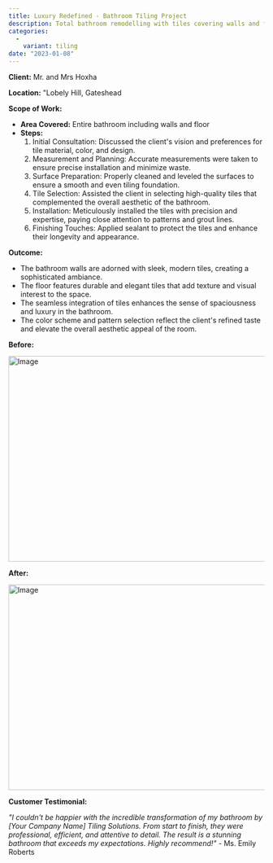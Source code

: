 ```yaml
---
title: Luxury Redefined - Bathroom Tiling Project
description: Total bathroom remodelling with tiles covering walls and floor. Project included moisture control prior
categories:
  - 
    variant: tiling
date: "2023-01-08"
---
```


**Client:** Mr. and Mrs Hoxha

**Location:** "Lobely Hill, Gateshead

**Scope of Work:**
- **Area Covered:** Entire bathroom including walls and floor
- **Steps:**
  1. Initial Consultation: Discussed the client's vision and preferences for tile material, color, and design.
  2. Measurement and Planning: Accurate measurements were taken to ensure precise installation and minimize waste.
  3. Surface Preparation: Properly cleaned and leveled the surfaces to ensure a smooth and even tiling foundation.
  4. Tile Selection: Assisted the client in selecting high-quality tiles that complemented the overall aesthetic of the bathroom.
  5. Installation: Meticulously installed the tiles with precision and expertise, paying close attention to patterns and grout lines.
  6. Finishing Touches: Applied sealant to protect the tiles and enhance their longevity and appearance.

**Outcome:**
- The bathroom walls are adorned with sleek, modern tiles, creating a sophisticated ambiance.
- The floor features durable and elegant tiles that add texture and visual interest to the space.
- The seamless integration of tiles enhances the sense of spaciousness and luxury in the bathroom.
- The color scheme and pattern selection reflect the client's refined taste and elevate the overall aesthetic appeal of the room.

**Before:**

<Image
  src="/images/projects/bathroom-tiling/before.jpeg"
  width="718"
  height="404"
  alt="Image"
/>

**After:**

<Image
  src="/images/projects/bathroom-tiling/after.jpeg"
  width="718"
  height="404"
  alt="Image"
/>

**Customer Testimonial:**

*"I couldn't be happier with the incredible transformation of my bathroom by [Your Company Name] Tiling Solutions. From start to finish, they were professional, efficient, and attentive to detail. The result is a stunning bathroom that exceeds my expectations. Highly recommend!"* - Ms. Emily Roberts